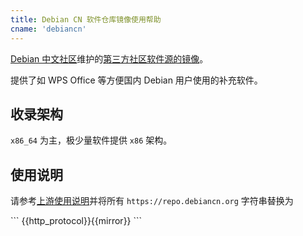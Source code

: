 ```yaml
---
title: Debian CN 软件仓库镜像使用帮助
cname: 'debiancn'
---
```


[Debian 中文社区](https://www.debiancn.org)维护的[第三方社区软件源的镜像](https://repo.debiancn.org/)。

提供了如 WPS Office 等方便国内 Debian 用户使用的补充软件。

## 收录架构

``x86_64`` 为主，极少量软件提供 ``x86`` 架构。

## 使用说明

请参考[上游使用说明](https://github.com/debiancn/repo)并将所有 `https://repo.debiancn.org` 字符串替换为

<CodeBlock>
```
{{http_protocol}}{{mirror}}
```
</CodeBlock>
